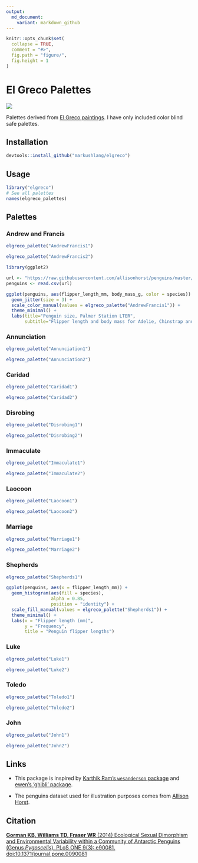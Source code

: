 ```yaml
---
output:
  md_document:
    variant: markdown_github
---
```


<!-- README.md is generated from README.Rmd. Please edit that file -->

```r
knitr::opts_chunk$set(
  collapse = TRUE,
  comment = "#>",
  fig.path = "figure/",
  fig.height = 1
)
```

# El Greco Palettes

![](toledo.png)

Palettes derived from [El Greco paintings](https://commons.wikimedia.org/wiki/Category:Paintings_by_El_Greco_by_title). I have only included color blind safe palettes. 

## Installation

```r
devtools::install_github("markushlang/elgreco")
```

## Usage

```r
library("elgreco")
# See all palettes
names(elgreco_palettes)
```

## Palettes

### Andrew and Francis 

```r
elgreco_palette("AndrewFrancis1")
```

```r
elgreco_palette("AndrewFrancis2")
```

```r
library(ggplot2)

url <- "https://raw.githubusercontent.com/allisonhorst/penguins/master/data/penguins_size.csv"
penguins <- read.csv(url)

ggplot(penguins, aes(flipper_length_mm, body_mass_g, color = species)) +
  geom_jitter(size = 3) +
  scale_color_manual(values = elgreco_palette("AndrewFrancis1")) +
  theme_minimal() +
  labs(title="Penguin size, Palmer Station LTER",
       subtitle="Flipper length and body mass for Adelie, Chinstrap and Gentoo Penguins")
```

### Annunciation

```r
elgreco_palette("Annunciation1")
```

```r
elgreco_palette("Annunciation2")
```

### Caridad

```r
elgreco_palette("Caridad1")
```

```r
elgreco_palette("Caridad2")
```

### Disrobing

```r
elgreco_palette("Disrobing1")
```

```r
elgreco_palette("Disrobing2")
```

### Immaculate

```r
elgreco_palette("Immaculate1")
```

```r
elgreco_palette("Immaculate2")
```

### Laocoon

```r
elgreco_palette("Laocoon1")
```

```r
elgreco_palette("Laocoon2")
```

### Marriage

```r
elgreco_palette("Marriage1")
```

```r
elgreco_palette("Marriage2")
```

### Shepherds

```r
elgreco_palette("Shepherds1")
```

```r
ggplot(penguins, aes(x = flipper_length_mm)) +
  geom_histogram(aes(fill = species), 
                 alpha = 0.85, 
                 position = "identity") +
  scale_fill_manual(values = elgreco_palette("Shepherds1")) +
  theme_minimal() +
  labs(x = "Flipper length (mm)",
       y = "Frequency",
       title = "Penguin flipper lengths")
```

### Luke

```r
elgreco_palette("Luke1")
```

```r
elgreco_palette("Luke2")
```

### Toledo

```r
elgreco_palette("Toledo1")
```

```r
elgreco_palette("Toledo2")
```

### John

```r
elgreco_palette("John1")
```

```r
elgreco_palette("John2")
```

## Links 

- This package is inspired by [Karthik Ram's `wesanderson` package](https://github.com/karthik/wesanderson) and [ewen's 'ghibli' package](https://github.com/ewenme/ghibli).

- The penguins dataset used for illustration purposes comes from [Allison Horst](https://github.com/allisonhorst/penguins).

## Citation

[**Gorman KB, Williams TD, Fraser WR** (2014) Ecological Sexual Dimorphism and Environmental Variability within a Community of Antarctic Penguins (Genus *Pygoscelis*). PLoS ONE 9(3): e90081. doi:10.1371/journal.pone.0090081](https://journals.plos.org/plosone/article?id=10.1371/journal.pone.0090081)




